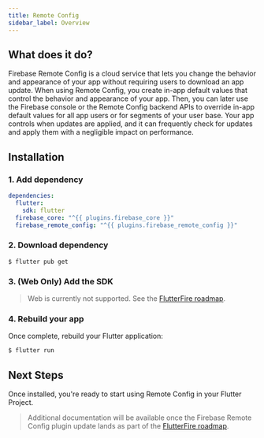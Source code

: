 ```yaml
---
title: Remote Config
sidebar_label: Overview
---
```


##  What does it do?

Firebase Remote Config is a cloud service that lets you change the behavior and appearance of your app without requiring users to
download an app update. When using Remote Config, you create in-app default values that control the behavior and appearance of your
app. Then, you can later use the Firebase console or the Remote Config backend APIs to override in-app default values for all app
users or for segments of your user base. Your app controls when updates are applied, and it can frequently check for updates and
apply them with a negligible impact on performance.

<YouTube id="_CXXVFPO6f0"/>

## Installation

### 1. Add dependency

```yaml {5} title="pubspec.yaml"
dependencies:
  flutter:
    sdk: flutter
  firebase_core: "^{{ plugins.firebase_core }}"
  firebase_remote_config: "^{{ plugins.firebase_remote_config }}"
```

### 2. Download dependency

```
$ flutter pub get
```

### 3. (Web Only) Add the SDK

> Web is currently not supported. See the [FlutterFire roadmap](https://github.com/FirebaseExtended/flutterfire/issues/2582).

### 4. Rebuild your app

Once complete, rebuild your Flutter application:

```bash
$ flutter run
```

## Next Steps

Once installed, you're ready to start using Remote Config in your Flutter Project.

> Additional documentation will be available once the Firebase Remote Config plugin update lands as part of the [FlutterFire roadmap](https://github.com/FirebaseExtended/flutterfire/issues/2582).

<!-- View the [Usage documentation](usage.mdx) to get started. -->
